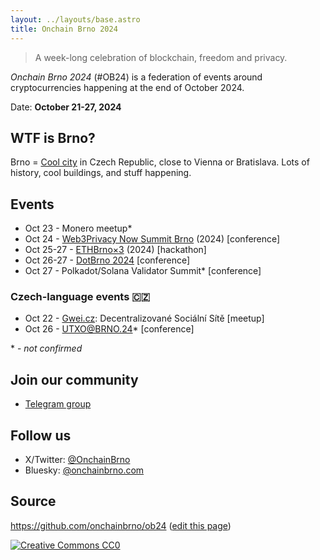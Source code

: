 ```yaml
---
layout: ../layouts/base.astro
title: Onchain Brno 2024
---
```


> A week-long celebration of blockchain, freedom and privacy.

*Onchain Brno 2024* (#OB24) is a federation of events around cryptocurrencies happening at the end of October 2024.

Date: **October 21-27, 2024**

## WTF is Brno?

Brno = [Cool city](https://www.youtube.com/watch?v=ABX0NLNcfJk) in Czech Republic, close to Vienna or Bratislava. Lots of history, cool buildings, and stuff happening.

## Events

* Oct 23 - Monero meetup*
* Oct 24 - [Web3Privacy Now Summit Brno](https://lu.ma/w3pn-summit-brno1) (2024) [conference]
* Oct 25-27 - [ETHBrno×3](https://twitter.com/ethbrno) (2024) [hackathon]
* Oct 26-27 - [DotBrno 2024](https://dotbrno.xyz) [conference]
* Oct 27 - Polkadot/Solana Validator Summit* [conference]

### Czech-language events 🇨🇿
* Oct 22 - [Gwei.cz](https://gwei.cz): Decentralizované Sociální Sítě [meetup]
* Oct 26 - UTXO@BRNO.24* [conference]

\* - *not confirmed*

## Join our community

* [Telegram group](https://t.me/OnchainBrno)

## Follow us

* X/Twitter: [@OnchainBrno](https://twitter.com/OnchainBrno)
* Bluesky: [@onchainbrno.com](https://bsky.app/profile/onchainbrno.com)

## Source

https://github.com/onchainbrno/ob24 ([edit this page](https://github.com/onchainbrno/ob24/edit/main/src/pages/index.mdx))

[![Creative Commons CC0](/cc-zero.svg)](https://creativecommons.org/public-domain/cc0/)